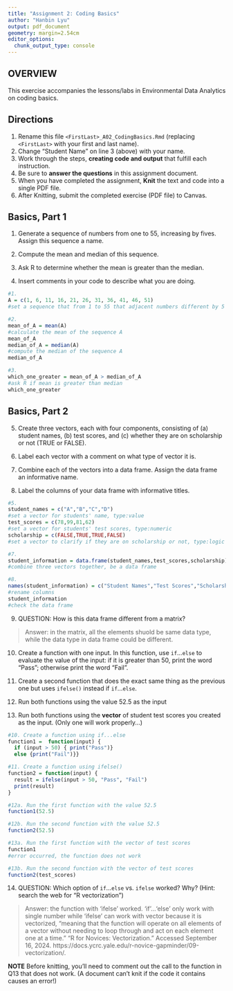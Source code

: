 ```yaml
---
title: "Assignment 2: Coding Basics"
author: "Hanbin Lyu"
output: pdf_document
geometry: margin=2.54cm
editor_options: 
  chunk_output_type: console
---
```


## OVERVIEW

This exercise accompanies the lessons/labs in Environmental Data Analytics on coding basics.

## Directions

1.  Rename this file `<FirstLast>_A02_CodingBasics.Rmd` (replacing `<FirstLast>` with your first and last name).
2.  Change "Student Name" on line 3 (above) with your name.
3.  Work through the steps, **creating code and output** that fulfill each instruction.
4.  Be sure to **answer the questions** in this assignment document.
5.  When you have completed the assignment, **Knit** the text and code into a single PDF file.
6.  After Knitting, submit the completed exercise (PDF file) to Canvas.

## Basics, Part 1

1.  Generate a sequence of numbers from one to 55, increasing by fives. Assign this sequence a name.

2.  Compute the mean and median of this sequence.

3.  Ask R to determine whether the mean is greater than the median.

4.  Insert comments in your code to describe what you are doing.

```r
#1. 
A = c(1, 6, 11, 16, 21, 26, 31, 36, 41, 46, 51)
#set a sequence that from 1 to 55 that adjacent numbers different by 5

#2. 
mean_of_A = mean(A)
#calculate the mean of the sequence A
mean_of_A 
median_of_A = median(A)
#compute the median of the sequence A
median_of_A 

#3. 
which_one_greater = mean_of_A > median_of_A
#ask R if mean is greater than median
which_one_greater
```

## Basics, Part 2

5.  Create three vectors, each with four components, consisting of (a) student names, (b) test scores, and (c) whether they are on scholarship or not (TRUE or FALSE).

6.  Label each vector with a comment on what type of vector it is.

7.  Combine each of the vectors into a data frame. Assign the data frame an informative name.

8.  Label the columns of your data frame with informative titles.

```r
#5.
student_names = c("A","B","C","D")
#set a vector for students' name, type:value
test_scores = c(78,99,81,62)
#set a vector for students' test scores, type:numeric
scholarship = c(FALSE,TRUE,TRUE,FALSE)
#set a vector to clarify if they are on scholarship or not, type:logic

#7.
student_information = data.frame(student_names,test_scores,scholarship)
#combine three vectors together, be a data frame

#8.
names(student_information) = c("Student Names","Test Scores","Scholarship")
#rename columns
student_information
#check the data frame
```

9.  QUESTION: How is this data frame different from a matrix?

> Answer: in the matrix, all the elements shuold be same data type, while the data type in data frame could be different.

10. Create a function with one input. In this function, use `if`...`else` to evaluate the value of the input: if it is greater than 50, print the word "Pass"; otherwise print the word "Fail". 

11. Create a second function that does the exact same thing as the previous one but uses `ifelse()` instead if `if`...`else `. 

12. Run both functions using the value 52.5 as the input

13. Run both functions using the **vector** of student test scores you created as the input. (Only one will work properly...)

```r
#10. Create a function using if...else
function1 =  function(input) {
  if (input > 50) { print("Pass")}
  else {print("Fail")}}

#11. Create a function using ifelse()
function2 = function(input) {
  result = ifelse(input > 50, "Pass", "Fail") 
  print(result)
}

#12a. Run the first function with the value 52.5
function1(52.5)

#12b. Run the second function with the value 52.5
function2(52.5) 

#13a. Run the first function with the vector of test scores
function1
#error occurred, the function does not work

#13b. Run the second function with the vector of test scores
function2(test_scores)
```

14. QUESTION: Which option of `if`...`else` vs. `ifelse` worked? Why? (Hint: search the web for "R vectorization")

> Answer: the function with 'ifelse' worked. 'if'...'else' only work with single number while 'ifelse' can work with vector because it is vectorized, "meaning that the function will operate on all elements of a vector without needing to loop through and act on each element one at a time."
“R for Novices: Vectorization.” Accessed September 16, 2024. https://docs.ycrc.yale.edu/r-novice-gapminder/09-vectorization/.



**NOTE** Before knitting, you'll need to comment out the call to the function in Q13 that does not work. (A document can't knit if the code it contains causes an error!)